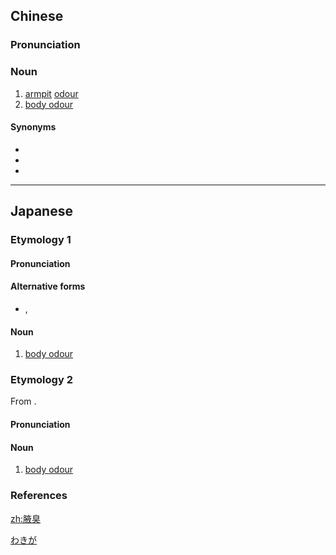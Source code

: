 ==Chinese==
{{zh-forms}}
{{wikipedia|lang=zh}}

===Pronunciation===
{{zh-pron
|m=yèchòu
|cat=n
}}

===Noun===
{{zh-noun}}

# [[armpit]] [[odour]]
# [[body odour]]

====Synonyms====
* {{zh-l|狐臭}}
* {{zh-l|狐臊}}
* {{zh-l|體臭}}

{{zh-cat|Smell}}

----

==Japanese==
{{wikipedia|lang=ja}}

===Etymology 1===
{{ja-kanjitab|sort=わきが|yomi=irr}}

====Pronunciation====
{{ja-pron|yomi=irr|わきが|acc=0|acc_ref=DJR,NHK|acc2=2|acc2_ref=DJR,NHK}}

====Alternative forms====
* {{ja-l|狐臭}}, {{ja-l|胡臭}}

====Noun====
{{ja-noun|わきが}}

# [[body odour]]

===Etymology 2===
{{ja-kanjitab|えき|しゅう|yomi=o}}
From {{der|sort=えきしゅう|ja|ltc|腋臭|tr=jiᴇk̚  t͡ɕʰɨu<sup>H</sup>}}.

====Pronunciation====
{{ja-pron|yomi=kanon|えきしゅう|acc=0|acc_ref=DJR}}

====Noun====
{{ja-noun|えきしゅう|hhira=えきしう}}

# [[body odour]]

===References===
<references/>

[[Category:ja:Smell|わきが]]

[[zh:腋臭]]